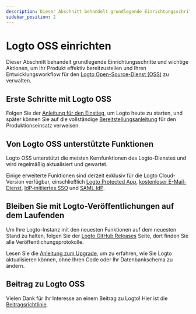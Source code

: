 ```yaml
---
description: Dieser Abschnitt behandelt grundlegende Einrichtungsschritte und wichtige Aktionen, um Ihr Produkt effektiv bereitzustellen und Ihren Entwicklungsworkflow für den Logto Open-Source-Dienst (OSS) zu verwalten.
sidebar_position: 2
---
```


# Logto OSS einrichten

Dieser Abschnitt behandelt grundlegende Einrichtungsschritte und wichtige Aktionen, um Ihr Produkt effektiv bereitzustellen und Ihren Entwicklungsworkflow für den [Logto Open-Source-Dienst (OSS)](https://github.com/logto-io/logto) zu verwalten.

## Erste Schritte mit Logto OSS

Folgen Sie der [Anleitung für den Einstieg](/logto-oss/get-started-with-oss/), um Logto heute zu starten, und später können Sie auf die vollständige [Bereitstellungsanleitung](/logto-oss/deployment-and-configuration) für den Produktionseinsatz verweisen.

## Von Logto OSS unterstützte Funktionen

Logto OSS unterstützt die meisten Kernfunktionen des Logto-Dienstes und wird regelmäßig aktualisiert und gewartet.

Einige erweiterte Funktionen sind derzeit exklusiv für die Logto Cloud-Version verfügbar, einschließlich [Logto Protected App](/integrate-logto/protected-app), [kostenloser E-Mail-Dienst](/connectors/email-connectors/built-in-email-service), [IdP-initiiertes SSO](/end-user-flows/enterprise-sso/idp-initiated-sso) und [SAML IdP](/integrate-logto/third-party-applications).

## Bleiben Sie mit Logto-Veröffentlichungen auf dem Laufenden

Um Ihre Logto-Instanz mit den neuesten Funktionen auf dem neuesten Stand zu halten, folgen Sie der [Logto GitHub Releases](https://github.com/logto-io/logto/releases) Seite, dort finden Sie alle Veröffentlichungsprotokolle.

Lesen Sie die [Anleitung zum Upgrade](/logto-oss/upgrading-oss-version), um zu erfahren, wie Sie Logto aktualisieren können, ohne Ihren Code oder Ihr Datenbankschema zu ändern.

## Beitrag zu Logto OSS

Vielen Dank für Ihr Interesse an einem Beitrag zu Logto! Hier ist die [Beitragsrichtlinie](/logto-oss/contribution).
